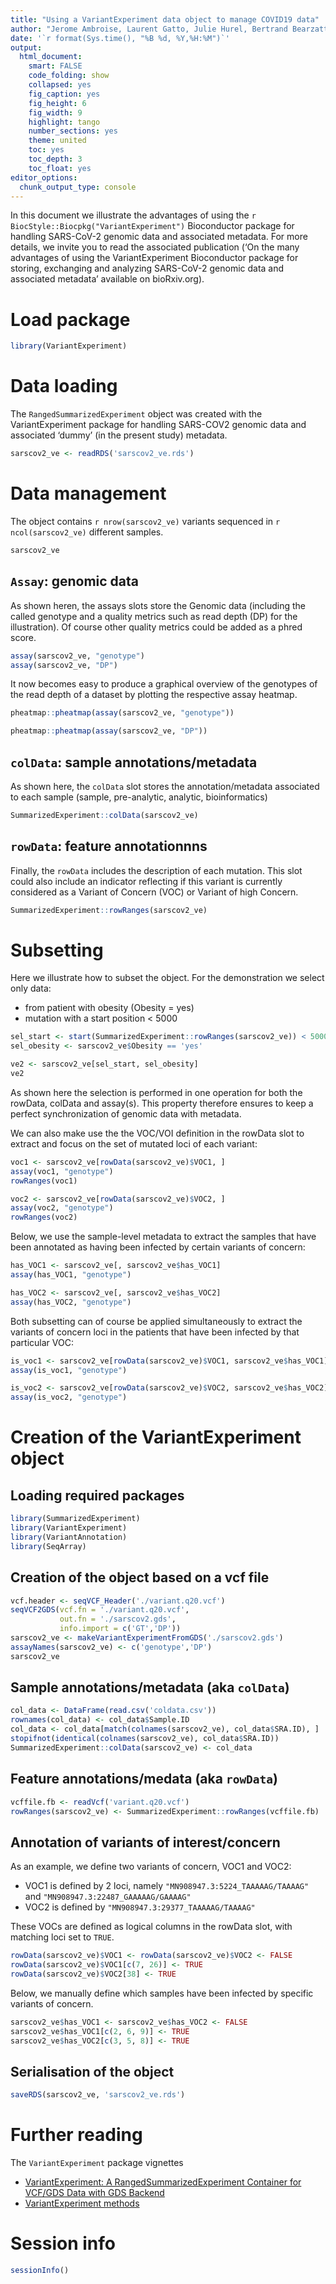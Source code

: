 ```yaml
---
title: "Using a VariantExperiment data object to manage COVID19 data"
author: "Jerome Ambroise, Laurent Gatto, Julie Hurel, Bertrand Bearzatto, Jean-Luc Gala"
date: '`r format(Sys.time(), "%B %d, %Y,%H:%M")`'
output:
  html_document:
    smart: FALSE
    code_folding: show
    collapsed: yes
    fig_caption: yes
    fig_height: 6
    fig_width: 9
    highlight: tango
    number_sections: yes
    theme: united
    toc: yes
    toc_depth: 3
    toc_float: yes
editor_options:
  chunk_output_type: console
---
```


In this document we illustrate the advantages of using the
`r BiocStyle::Biocpkg("VariantExperiment")` Bioconductor
package for handling SARS-CoV-2 genomic data and associated
metadata. For more details, we invite you to read the associated
publication ('On the many advantages of using the VariantExperiment
Bioconductor package for storing, exchanging and analyzing SARS-CoV-2
genomic data and associated metadata' available on bioRxiv.org).


# Load package

```r
library(VariantExperiment)
```

# Data loading

The `RangedSummarizedExperiment` object was created with the
VariantExperiment package for handling SARS-COV2 genomic data and
associated 'dummy' (in the present study) metadata.

```r
sarscov2_ve <- readRDS('sarscov2_ve.rds')
```

# Data management

The object contains `r nrow(sarscov2_ve)` variants sequenced in
`r ncol(sarscov2_ve)` different samples.

```r
sarscov2_ve
```

## `Assay`: genomic data

As shown heren, the assays slots store the Genomic data (including the
called genotype and a quality metrics such as read depth (DP) for the
illustration).  Of course other quality metrics could be added as a
phred score.

```r
assay(sarscov2_ve, "genotype")
assay(sarscov2_ve, "DP")
```

It now becomes easy to produce a graphical overview of the genotypes
of the read depth of a dataset by plotting the respective assay
heatmap.

```r
pheatmap::pheatmap(assay(sarscov2_ve, "genotype"))
```

```r
pheatmap::pheatmap(assay(sarscov2_ve, "DP"))
```


## `colData`: sample annotations/metadata

As shown here, the `colData` slot stores the annotation/metadata
associated to each sample (sample, pre-analytic, analytic,
bioinformatics)

```r
SummarizedExperiment::colData(sarscov2_ve)
```

## `rowData`: feature annotationnns

Finally, the `rowData` includes the description of each mutation. This
slot could also include an indicator reflecting if this variant is
currently considered as a Variant of Concern (VOC) or Variant of high
Concern.

```r
SummarizedExperiment::rowRanges(sarscov2_ve)
```

# Subsetting

Here we illustrate how to subset the object. For the demonstration we
select only data:

- from patient with obesity (Obesity = yes)
- mutation with a start position < 5000

```r
sel_start <- start(SummarizedExperiment::rowRanges(sarscov2_ve)) < 5000
sel_obesity <- sarscov2_ve$Obesity == 'yes'

ve2 <- sarscov2_ve[sel_start, sel_obesity]
ve2
```

As shown here the selection is performed in one operation for both the
rowData, colData and assay(s). This property therefore ensures to keep
a perfect synchronization of genomic data with metadata.

We can also make use the the VOC/VOI definition in the rowData slot to
extract and focus on the set of mutated loci of each variant:

```r
voc1 <- sarscov2_ve[rowData(sarscov2_ve)$VOC1, ]
assay(voc1, "genotype")
rowRanges(voc1)
```

```r
voc2 <- sarscov2_ve[rowData(sarscov2_ve)$VOC2, ]
assay(voc2, "genotype")
rowRanges(voc2)
```

Below, we use the sample-level metadata to extract the samples that
have been annotated as having been infected by certain variants of
concern:

```r
has_VOC1 <- sarscov2_ve[, sarscov2_ve$has_VOC1]
assay(has_VOC1, "genotype")
```
```r
has_VOC2 <- sarscov2_ve[, sarscov2_ve$has_VOC2]
assay(has_VOC2, "genotype")
```

Both subsetting can of course be applied simultaneously to extract the
variants of concern loci in the patients that have been infected by that particular VOC:

```r
is_voc1 <- sarscov2_ve[rowData(sarscov2_ve)$VOC1, sarscov2_ve$has_VOC1]
assay(is_voc1, "genotype")
```


```r
is_voc2 <- sarscov2_ve[rowData(sarscov2_ve)$VOC2, sarscov2_ve$has_VOC2]
assay(is_voc2, "genotype")
```

# Creation of the VariantExperiment object

## Loading required packages

```r
library(SummarizedExperiment)
library(VariantExperiment)
library(VariantAnnotation)
library(SeqArray)
```

## Creation of the object based on a vcf file

```r
vcf.header <- seqVCF_Header('./variant.q20.vcf')
seqVCF2GDS(vcf.fn = './variant.q20.vcf',
           out.fn = './sarscov2.gds',
           info.import = c('GT','DP'))
sarscov2_ve <- makeVariantExperimentFromGDS('./sarscov2.gds')
assayNames(sarscov2_ve) <- c('genotype','DP')
sarscov2_ve
```

## Sample annotations/metadata (aka `colData`)

```r
col_data <- DataFrame(read.csv('coldata.csv'))
rownames(col_data) <- col_data$Sample.ID
col_data <- col_data[match(colnames(sarscov2_ve), col_data$SRA.ID), ]
stopifnot(identical(colnames(sarscov2_ve), col_data$SRA.ID))
SummarizedExperiment::colData(sarscov2_ve) <- col_data
```

## Feature annotations/medata (aka `rowData`)


```r
vcffile.fb <- readVcf('variant.q20.vcf')
rowRanges(sarscov2_ve) <- SummarizedExperiment::rowRanges(vcffile.fb)
```

## Annotation of variants of interest/concern

As an example, we define two variants of concern, VOC1 and VOC2:

- VOC1 is defined by 2 loci, namely `"MN908947.3:5224_TAAAAAG/TAAAAG"` and
  `"MN908947.3:22487_GAAAAAG/GAAAAG"`
- VOC2 is defined by `"MN908947.3:29377_TAAAAAG/TAAAAG"`

These VOCs are defined as logical columns in the rowData slot, with
matching loci set to `TRUE`.


```r
rowData(sarscov2_ve)$VOC1 <- rowData(sarscov2_ve)$VOC2 <- FALSE
rowData(sarscov2_ve)$VOC1[c(7, 26)] <- TRUE
rowData(sarscov2_ve)$VOC2[38] <- TRUE
```

Below, we manually define which samples have been infected by specific
variants of concern.

```r
sarscov2_ve$has_VOC1 <- sarscov2_ve$has_VOC2 <- FALSE
sarscov2_ve$has_VOC1[c(2, 6, 9)] <- TRUE
sarscov2_ve$has_VOC2[c(3, 5, 8)] <- TRUE
```

## Serialisation of the object

```r
saveRDS(sarscov2_ve, 'sarscov2_ve.rds')
```

# Further reading

The `VariantExperiment` package vignettes

- [VariantExperiment: A RangedSummarizedExperiment Container for VCF/GDS Data with GDS Backend](http://bioconductor.org/packages/release/bioc/vignettes/VariantExperiment/inst/doc/VariantExperiment-class.html)
- [VariantExperiment methods](http://bioconductor.org/packages/release/bioc/vignettes/VariantExperiment/inst/doc/VariantExperiment-methods.html)

# Session info

```r
sessionInfo()
```
